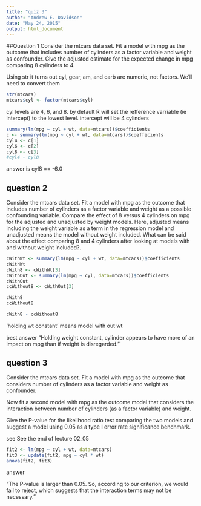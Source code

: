 ```yaml
---
title: "quiz 3"
author: "Andrew E. Davidson"
date: "May 24, 2015"
output: html_document
---
```


##Question 1
Consider the mtcars data set. Fit a model with mpg as the outcome that includes number of cylinders as a factor variable and weight as confounder. Give the adjusted estimate for the expected change in mpg comparing 8 cylinders to 4.

Using str it turns out cyl, gear, am, and carb are numeric, not factors. We'll
need to convert them
```r
str(mtcars)
mtcars$cyl <- factor(mtcars$cyl)
```

cyl levels are 4, 6, and 8. by default R will set the refference varriable 
(ie intercept) to the lowest level. intercept will be 4 cylinders
```r
summary(lm(mpg ~ cyl + wt, data=mtcars))$coefficients
c <- summary(lm(mpg ~ cyl + wt, data=mtcars))$coefficients
cyl4 <- c[1]
cyl6 <- c[2]
cyl8 <- c[3]
#cyl4 - cyl8
```
answer is cyl8 == -6.0


## question 2
Consider the mtcars data set. Fit a model with mpg as the outcome that includes number of cylinders as a factor variable and weight as a possible confounding variable. Compare the effect of 8 versus 4 cylinders on mpg for the adjusted and unadjusted by weight models. Here, adjusted means including the weight variable as a term in the regression model and unadjusted means the model without weight included. What can be said about the effect comparing 8 and 4 cylinders after looking at models with and without weight included?.

```r
cWithWt <- summary(lm(mpg ~ cyl + wt, data=mtcars))$coefficients
cWithWt
cWith8 <- cWithWt[3]
cWithOut <- summary(lm(mpg ~ cyl, data=mtcars))$coefficients
cWithOut
ccWithout8 <- cWithOut[3]

cWith8
ccWithout8

cWith8 - ccWithout8
```
'holding wt constant' means model with out wt


best answer
"Holding weight constant, cylinder appears to have more of an impact on mpg than if weight is disregarded."


## question 3
Consider the mtcars data set. Fit a model with mpg as the outcome that considers number of cylinders as a factor variable and weight as confounder. 

Now fit a second model with mpg as the outcome model that considers the interaction between number of cylinders (as a factor variable) and weight. 

Give the P-value for the likelihood ratio test comparing the two models and suggest a model using 0.05 as a type I error rate significance benchmark.

see See the end of lecture 02_05

```r
fit2 <- lm(mpg ~ cyl + wt, data=mtcars)
fit3 <- update(fit2, mpg ~ cyl * wt)
anova(fit2, fit3)
```


answer

"The P-value is larger than 0.05. So, according to our criterion, we would fail to reject, which suggests that the interaction terms may not be necessary."
